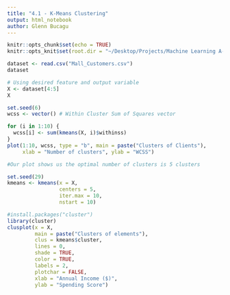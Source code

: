 ```yaml
---
title: "4.1 - K-Means Clustering"
output: html_notebook
author: Glenn Bucagu
---
```


```r
knitr::opts_chunk$set(echo = TRUE)
knitr::opts_knit$set(root.dir = "~/Desktop/Projects/Machine Learning A-Z (Codes and Datasets)/Part 4 - Clustering/Section 24 - K-Means Clustering/R")
```


```r
dataset <- read.csv("Mall_Customers.csv") 
dataset

# Using desired feature and output variable
X <- dataset[4:5]
X
```


```r
set.seed(6)
wcss <- vector() # Within Cluster Sum of Squares vector

for (i in 1:10) {
  wcss[i] <- sum(kmeans(X, i)$withinss)
}
plot(1:10, wcss, type = "b", main = paste("Clusters of Clients"),
     xlab = "Number of clusters", ylab = "WCSS")

#Our plot shows us the optimal number of clusters is 5 clusters

```

```r
set.seed(29)
kmeans <- kmeans(x = X,
                 centers = 5, 
                 iter.max = 10, 
                 nstart = 10)
```

```r
#install.packages("cluster")
library(cluster)
clusplot(x = X,
         main = paste("Clusters of elements"),
         clus = kmeans$cluster,
         lines = 0,
         shade = TRUE,
         color = TRUE,
         labels = 2,
         plotchar = FALSE,
         xlab = "Annual Income ($)",
         ylab = "Spending Score")

```

